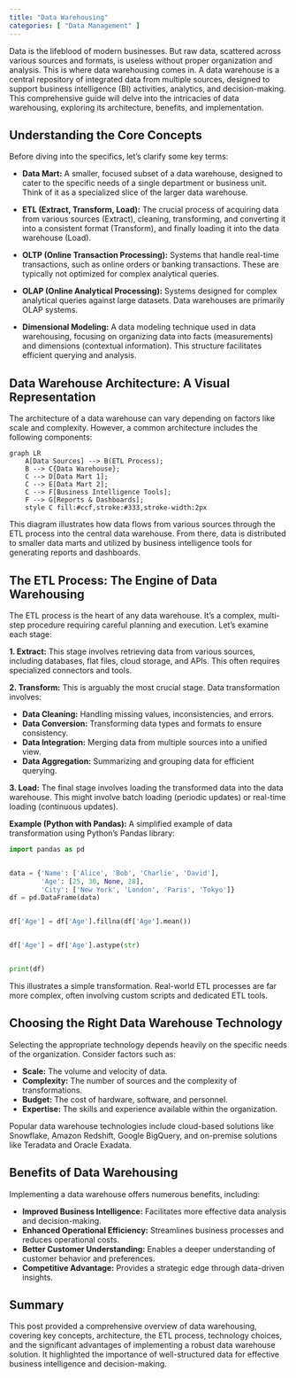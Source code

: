 ```yaml
---
title: "Data Warehousing"
categories: [ "Data Management" ]
---
```



Data is the lifeblood of modern businesses.  But raw data, scattered across various sources and formats, is useless without proper organization and analysis. This is where data warehousing comes in.  A data warehouse is a central repository of integrated data from multiple sources, designed to support business intelligence (BI) activities, analytics, and decision-making. This comprehensive guide will delve into the intricacies of data warehousing, exploring its architecture, benefits, and implementation.

## Understanding the Core Concepts

Before diving into the specifics, let's clarify some key terms:

* **Data Mart:** A smaller, focused subset of a data warehouse, designed to cater to the specific needs of a single department or business unit.  Think of it as a specialized slice of the larger data warehouse.

* **ETL (Extract, Transform, Load):**  The crucial process of acquiring data from various sources (Extract), cleaning, transforming, and converting it into a consistent format (Transform), and finally loading it into the data warehouse (Load).

* **OLTP (Online Transaction Processing):** Systems that handle real-time transactions, such as online orders or banking transactions.  These are typically not optimized for complex analytical queries.

* **OLAP (Online Analytical Processing):** Systems designed for complex analytical queries against large datasets. Data warehouses are primarily OLAP systems.

* **Dimensional Modeling:** A data modeling technique used in data warehousing, focusing on organizing data into facts (measurements) and dimensions (contextual information).  This structure facilitates efficient querying and analysis.


## Data Warehouse Architecture: A Visual Representation

The architecture of a data warehouse can vary depending on factors like scale and complexity. However, a common architecture includes the following components:

```mermaid
graph LR
    A[Data Sources] --> B(ETL Process);
    B --> C{Data Warehouse};
    C --> D[Data Mart 1];
    C --> E[Data Mart 2];
    C --> F[Business Intelligence Tools];
    F --> G[Reports & Dashboards];
    style C fill:#ccf,stroke:#333,stroke-width:2px
```

This diagram illustrates how data flows from various sources through the ETL process into the central data warehouse. From there, data is distributed to smaller data marts and utilized by business intelligence tools for generating reports and dashboards.


## The ETL Process: The Engine of Data Warehousing

The ETL process is the heart of any data warehouse.  It's a complex, multi-step procedure requiring careful planning and execution.  Let's examine each stage:

**1. Extract:**  This stage involves retrieving data from various sources, including databases, flat files, cloud storage, and APIs.  This often requires specialized connectors and tools.

**2. Transform:** This is arguably the most crucial stage.  Data transformation involves:

* **Data Cleaning:** Handling missing values, inconsistencies, and errors.
* **Data Conversion:**  Transforming data types and formats to ensure consistency.
* **Data Integration:** Merging data from multiple sources into a unified view.
* **Data Aggregation:** Summarizing and grouping data for efficient querying.

**3. Load:** The final stage involves loading the transformed data into the data warehouse.  This might involve batch loading (periodic updates) or real-time loading (continuous updates).

**Example (Python with Pandas):**  A simplified example of data transformation using Python's Pandas library:

```python
import pandas as pd


data = {'Name': ['Alice', 'Bob', 'Charlie', 'David'],
        'Age': [25, 30, None, 28],
        'City': ['New York', 'London', 'Paris', 'Tokyo']}
df = pd.DataFrame(data)


df['Age'] = df['Age'].fillna(df['Age'].mean())


df['Age'] = df['Age'].astype(str)


print(df)
```

This illustrates a simple transformation.  Real-world ETL processes are far more complex, often involving custom scripts and dedicated ETL tools.


## Choosing the Right Data Warehouse Technology

Selecting the appropriate technology depends heavily on the specific needs of the organization.  Consider factors such as:

* **Scale:** The volume and velocity of data.
* **Complexity:** The number of sources and the complexity of transformations.
* **Budget:** The cost of hardware, software, and personnel.
* **Expertise:**  The skills and experience available within the organization.


Popular data warehouse technologies include cloud-based solutions like Snowflake, Amazon Redshift, Google BigQuery, and on-premise solutions like Teradata and Oracle Exadata.


## Benefits of Data Warehousing

Implementing a data warehouse offers numerous benefits, including:

* **Improved Business Intelligence:**  Facilitates more effective data analysis and decision-making.
* **Enhanced Operational Efficiency:** Streamlines business processes and reduces operational costs.
* **Better Customer Understanding:** Enables a deeper understanding of customer behavior and preferences.
* **Competitive Advantage:** Provides a strategic edge through data-driven insights.


## Summary

This post provided a comprehensive overview of data warehousing, covering key concepts, architecture, the ETL process, technology choices, and the significant advantages of implementing a robust data warehouse solution.  It highlighted the importance of well-structured data for effective business intelligence and decision-making.

